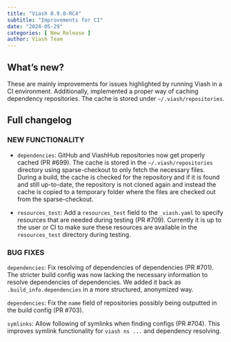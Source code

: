 ```yaml
---
title: "Viash 0.9.0-RC4"
subtitle: "Improvements for CI"
date: "2024-05-29"
categories: [ New Release ]
author: Viash Team
---
```


## What's new?

These are mainly improvements for issues highlighted by running Viash in a CI environment.
Additionally, implemented a proper way of caching dependency repositories. The cache is stored under `~/.viash/repositories`.

## Full changelog

### NEW FUNCTIONALITY

* `dependencies`: GitHub and ViashHub repositories now get properly cached (PR #699).
  The cache is stored in the `~/.viash/repositories` directory using sparse-checkout to only fetch the necessary files.
  During a build, the cache is checked for the repository and if it is found and still up-to-date, the repository is not cloned again and instead the cache is copied to a temporary folder where the files are checked out from the sparse-checkout.

* `resources_test`: Add a `resources_test` field to the `_viash.yaml` to specify resources that are needed during testing (PR #709).
  Currently it is up to the user or CI to make sure these resources are available in the `resources_test` directory during testing.

### BUG FIXES

`dependencies`: Fix resolving of dependencies of dependencies (PR #701). The stricter build config was now lacking the necessary information to resolve dependencies of dependencies.
  We added it back as `.build_info.dependencies` in a more structured, anonymized way.

`dependencies`: Fix the `name` field of repositories possibly being outputted in the build config (PR #703).

`symlinks`: Allow following of symlinks when finding configs (PR #704). This improves symlink functionality for `viash ns ...` and dependency resolving.

